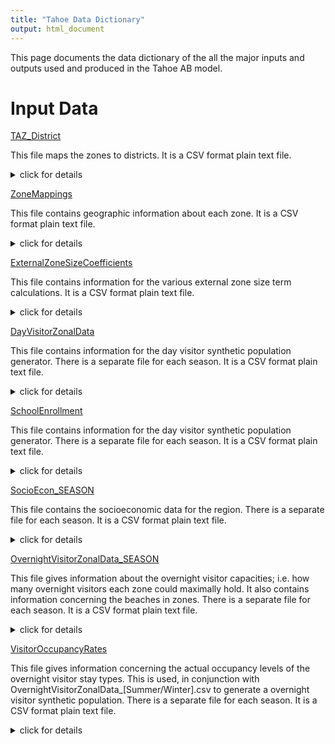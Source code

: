 ```yaml
---
title: "Tahoe Data Dictionary"
output: html_document
---
```


This page documents the data dictionary of the all the major inputs and outputs used and produced in the Tahoe AB model.

# Input Data


[TAZ_District](../reference/model_data/zonal/TAZ_District.csv)

This file maps the zones to districts. It is a CSV format plain text file.

<details><summary>click for details</summary><p>

-------------------------------------------------------------------------------------
Attribute             Attribute                                      Attribute
Name                  Description                                    Detail
--------------------- ---------------------------------------------- -------------------
taz                   the zone number                                 Integer

county_district       the county the zone sits in , using the         1. Washoe <br/>
                      following correspondence scheme                 2. Carson City <br/>
                                                                      3. Douglas <br/>
                                                                      4. El Dorado <br/>
                                                                      5. Placer <br/>
                                                                      6. External Zone <br/>

district              a custom district system using                  1. North Shore <br/>
                      the following correspondence                    2. South Shore <br/>
                                                                      3. External Zone <br/>

ext_zone              an external zone indicator; if the zone         Integer
                      is an external zone, the value is the external
                      zone number, otherwise it is zero   
                      
----------------------------------------------------------------------------------

</p></details>

[ZoneMappings](../reference/model_data/zonal/ZoneMappings.csv)

This file contains geographic information about each zone. It is a CSV format plain text file.

<details><summary>click for details</summary><p>

-------------------------------------------------------------------------------------
Attribute             Attribute                                      Attribute
Name                  Description                                    Detail
--------------------- ---------------------------------------------- -------------------
taz  					the zone number                              Integer

census_tract  			the census tract the zone (mostly) belongs   Integer
						to 

block_group  			the census block group the zone (mostly)     Integer
						belongs to 

puma  					the census puma (1%) the zone belongs to     Integer

county  				the county the zone belongs to               String

county_code  			the FIPS code of the county the zone belongs Integer
						in 

state  					the state the zone belongs in                String

state_code 				the FIPS state code the county belongs in    Integer

full_census_code 		the full census code of the census geography Integer
						the zone belongs to 

area_in_sq_miles 		the area of the zone in square miles         Float

----------------------------------------------------------------------------------

</p></details>


[ExternalZoneSizeCoefficients](../reference/model_data/zonal/ExternalZoneSizeCoefficients.csv)

This file contains information for the various external zone size term calculations. It is a CSV format plain text file.

<details><summary>click for details</summary><p>

------------------------------------------------------------------------------------------
Attribute                Attribute                                      Attribute
Name                     Description                                    Detail
------------------------ ---------------------------------------------- -------------------
zone 					 the external zone number 

intWorkSizeCoeffSummer 	 the coefficient that will be multiplied by 
							the full internal zonal employment to get 
							an employment figure to use for the summer 
							size term 
							
intWorkSizeCoeffWinter 	 same as intWorkSizeCoeffSummer, only for the 
							winter season 
							
extWorkSizePercentSummer the percent of all of the external workers 
							expected to come from each external zone 
							in the summer 
							
extWorkSizePercentWinter same as extWorkSizePercentSummer, only for 
							the winter season 
							
ovDCSizePercentRec 		 the percent of the intWorkSizeCoeffSummer/
							Winter to use for the overnight destination 
							choice size term for recreation tours 
							
ovDCSizePercentGam 		 same as ovDCSizePercentRec, only for gaming 
							tours 
							
ovDCSizePercentShp 		 same as ovDCSizePercentRec, only for shopping 
							tours 
							
ovDCSizePercentOth 		 same as ovDCSizePercentRec, only for other 
							tours 
							
ovDCSizePercentOth 		 same as ovDCSizePercentRec, only for tour 
							stops
							

----------------------------------------------------------------------------------

</p></details>

[DayVisitorZonalData](../reference/model_data/zonal/DayVisitorZonalData_Summer.csv)

This file contains information for the day visitor synthetic population generator. There is a separate file for each 
season. It is a CSV format plain text file.

<details><summary>click for details</summary><p>

------------------------------------------------------------------------------------------
Attribute                Attribute                                      Attribute
Name                     Description                                    Detail
------------------------ ---------------------------------------------- -------------------
zone 					 the external zone number 

overnight2day 			 the percentage of overnight visitor count to 
							use as the day visitor percentage 

percentThru 			 the percentage of day visitors to use as 
							thru-visitors 						

----------------------------------------------------------------------------------

</p>
</details>


[SchoolEnrollment](../scenarios/scenario_base/zonal/SchoolEnrollment.csv)

This file contains information for the day visitor synthetic population generator. There is a separate file for each 
season. It is a CSV format plain text file.

<details><summary>click for details</summary><p>

------------------------------------------------------------------------------------------
Attribute                	 Attribute                                      Attribute
Name                     	 Description                                    Detail
---------------------------- ---------------------------------------------- -------------------
taz 					 	  the zone number 

elementary_school_enrollment  the elementary school enrollment 

middle_school_enrollement 	  the middle_school_enrollment 

high_school_enrollment 		  the high school enrollment 

college_enrollment 			  the college enrollment, including community 
								colleges and an estimate of the college 
								enrollment of internal residents in external 
								zones 					

----------------------------------------------------------------------------------

</p></details>

[SocioEcon_SEASON](../scenarios/scenario_base/zonal/SocioEcon_Summer.csv)

This file contains the socioeconomic data for the region. There is a separate file for each season. It is a CSV format plain text file.

<details><summary>click for details</summary><p>

------------------------------------------------------------------------------------------
Attribute                	 Attribute                                      Attribute
Name                     	 Description                                    Detail
---------------------------- ---------------------------------------------- -------------------
taz 						 the zone number 

total_residential_units 	 the total housing units (occupied and 
								unoccupied) 
								
census_occ_rate 			 the residential occupation rate (generally 
								derived from the U.S. Census) 
								
total_occ_units 			 the total occupied housing units 
								(total_residential_units times 
								census_occ_rate, rounded to nearest unit) 
								
occ_units_low_inc 			 the total number of housing units occupied by 
								low income households 
								
occ_units_med_inc 			 the total number of housing units occupied by 
								medium income households 
								
occ_units_high_inc 			 the total number of housing units occupied by 
								high income households 
								
persons_per_occ_unit 		 the average number of persons per occupied 
								unit 
								
total_persons 				 population of the zone (total_occ_units time 
								persons_per_occ_unit, rounded off to nearest 
								person) 
								
emp_retail 					 the total retail employment 

emp_srvc 					 the total service employment 

emp_rec 					 the total recreation employment 

emp_game 					 the total gaming employment 

emp_other 					 the total other employment 			

----------------------------------------------------------------------------------

</p></details>

[OvernightVisitorZonalData_SEASON](../scenarios/scenario_base/zonal/OvernightVisitorZonalData_Summer.csv)

This file gives information about the overnight visitor capacities; i.e. how many overnight visitors each zone could maximally hold. It also contains information concerning the beaches in zones. There is a separate file for each season. It is a CSV format plain text file.

<details><summary>click for details</summary><p>

-------------------------------------------------------------------------------------
Attribute             Attribute                                      Attribute
Name                  Description                                    Detail
--------------------- ---------------------------------------------- -------------------
taz 				  the zone number 

hotelmotel 			  the number of hotel/motel (not casino or 
						resort) rooms 
                     
resort 				  the number of resort hotel (not casino) rooms 
                     
casino 				  the number of casino hotel (not resort) rooms 
                     
campground 			  the number of campsites 
                     
percentHouseSeasonal  the percentage of unoccupied houses in the zone 
						which are potentially occupied by seasonal 
						residents; the remaining unoccupied houses 
						will potentially be occupied by non-seasonal 
						overnight visitors 
                     
beach 				  the relative attractiveness of beaches in the 
						zone – if a zone has no beaches, this value is 
						zero; since this is a relative attractiveness, 
						the absolute value does not matter (zone A with 
						an attractiveness of 1 and B with an 
						attractiveness of 2 is the same as A with 2 
						and B with 4) 

----------------------------------------------------------------------------------

</p></details>

[VisitorOccupancyRates](../scenarios/scenario_base/zonal/VisitorOccupancyRates_Summer.csv)

This file gives information concerning the actual occupancy levels of the overnight visitor stay types. This is used, in conjunction with OvernightVisitorZonalData_[Summer/Winter].csv to generate a overnight visitor synthetic population. There is a separate file for each season. It is a CSV format plain text file.

<details><summary>click for details</summary><p>

-----------------------------------------------------------------------------------------------
Attribute                	 Attribute                                      Attribute
Name                     	 Description                                    Detail
---------------------------- ---------------------------------------------- -------------------
taz 						 the zone number 
                            
hotelmotel 					 the occupancy rate for hotel/motel stay type 
								(not casino or resort) 
                            
resort 						 the occupancy rate for resort hotel (not 
								casino) 
                            
casino 						 the occupancy rate for casino hotel (not 
								resort) 
                            
campground 					 the occupancy rate for campgrounds (should 
								be zero in the winter) 
                            
house 						 the occupancy rate for non-seasonal overnight 
								visitors staying in houses 
                            
seasonal 					 the occupancy rate for seasonal visitors 
-----------------------------------------------------------------------------------------------

</p></details>
